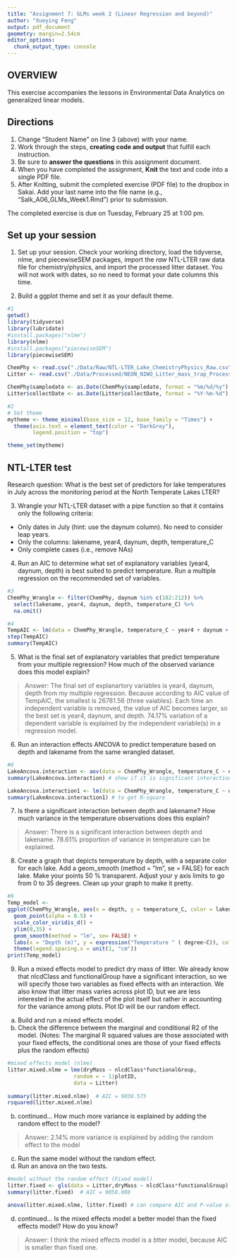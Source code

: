 ```yaml
---
title: "Assignment 7: GLMs week 2 (Linear Regression and beyond)"
author: "Xueying Feng"
output: pdf_document
geometry: margin=2.54cm
editor_options: 
  chunk_output_type: console
---
```


## OVERVIEW

This exercise accompanies the lessons in Environmental Data Analytics on generalized linear models. 

## Directions
1. Change "Student Name" on line 3 (above) with your name.
3. Work through the steps, **creating code and output** that fulfill each instruction.
4. Be sure to **answer the questions** in this assignment document.
6. When you have completed the assignment, **Knit** the text and code into a single PDF file.
8. After Knitting, submit the completed exercise (PDF file) to the dropbox in Sakai. Add your last name into the file name (e.g., "Salk_A06_GLMs_Week1.Rmd") prior to submission.

The completed exercise is due on Tuesday, February 25 at 1:00 pm.

## Set up your session 
1. Set up your session. Check your working directory, load the tidyverse, nlme, and piecewiseSEM packages, import the *raw* NTL-LTER raw data file for chemistry/physics, and import the processed litter dataset. You will not work with dates, so no need to format your date columns this time.

2. Build a ggplot theme and set it as your default theme.

```r
#1
getwd()
library(tidyverse)
library(lubridate)
#install.packages("nlme")
library(nlme)
#install.packages("piecewiseSEM")
library(piecewiseSEM)

ChemPhy <- read.csv("./Data/Raw/NTL-LTER_Lake_ChemistryPhysics_Raw.csv")
Litter <- read.csv("./Data/Processed/NEON_NIWO_Litter_mass_trap_Processed.csv")

ChemPhy$sampledate <- as.Date(ChemPhy$sampledate, format = "%m/%d/%y")
Litter$collectDate <- as.Date(Litter$collectDate, format = "%Y-%m-%d")

#2
# Set theme
mytheme <- theme_minimal(base_size = 12, base_family = "Times") +
  theme(axis.text = element_text(color = "DarkGrey"), 
        legend.position = "top")

theme_set(mytheme)
```


## NTL-LTER test
Research question: What is the best set of predictors for lake temperatures in July across the monitoring period at the North Temperate Lakes LTER? 

3. Wrangle your NTL-LTER dataset with a pipe function so that it contains only the following criteria: 

* Only dates in July (hint: use the daynum column). No need to consider leap years.
* Only the columns: lakename, year4, daynum, depth, temperature_C
* Only complete cases (i.e., remove NAs)

4. Run an AIC to determine what set of explanatory variables (year4, daynum, depth) is best suited to predict temperature. Run a multiple regression on the recommended set of variables. 

```r
#3
ChemPhy_Wrangle <- filter(ChemPhy, daynum %in% c(182:212)) %>%
  select(lakename, year4, daynum, depth, temperature_C) %>%
  na.omit()

#4
TempAIC <- lm(data = ChemPhy_Wrangle, temperature_C ~ year4 + daynum + depth)
step(TempAIC)
summary(TempAIC)

```

5. What is the final set of explanatory variables that predict temperature from your multiple regression? How much of the observed variance does this model explain?

> Answer: The final set of explanartory variables is year4, daynum, depth from my multiple regression. Because according to AIC value of TempAIC, the smallest is 26781.56 (three vaiables). Each time an independent variable is removed, the value of AIC becomes larger, so the best set is year4, daynum, and depth.
> 74.17% variation of a dependent variable is explained by the independent variable(s) in a regression model.

6. Run an interaction effects ANCOVA to predict temperature based on depth and lakename from the same wrangled dataset.

```r
#6
LakeAncova.interaction <- aov(data = ChemPhy_Wrangle, temperature_C ~ depth * lakename)
summary(LakeAncova.interaction) # show if it is significant interaction

LakeAncova.interaction1 <- lm(data = ChemPhy_Wrangle, temperature_C ~ depth * lakename)
summary(LakeAncova.interaction1) # to get R-square
```

7. Is there a significant interaction between depth and lakename? How much variance in the temperature observations does this explain?

> Answer: There is a significant interaction between depth and lakename. 78.61% proportion of variance in temperature can be explained.

8. Create a graph that depicts temperature by depth, with a separate color for each lake. Add a geom_smooth (method = "lm", se = FALSE) for each lake. Make your points 50 % transparent. Adjust your y axis limits to go from 0 to 35 degrees. Clean up your graph to make it pretty. 

```r
#8
Temp_model <-
ggplot(ChemPhy_Wrangle, aes(x = depth, y = temperature_C, color = lakename)) +
  geom_point(alpha = 0.5) +
  scale_color_viridis_d() +
  ylim(0,35) +
  geom_smooth(method = "lm", se= FALSE) + 
  labs(x = "Depth (m)", y = expression("Temperature " ( degree~C)), color = "") +
  theme(legend.spacing.x = unit(1, "cm"))
print(Temp_model)

```

9. Run a mixed effects model to predict dry mass of litter. We already know that nlcdClass and functionalGroup have a significant interaction, so we will specify those two variables as fixed effects with an interaction. We also know that litter mass varies across plot ID, but we are less interested in the actual effect of the plot itself but rather in accounting for the variance among plots. Plot ID will be our random effect.

a. Build and run a mixed effects model.
b. Check the difference between the marginal and conditional R2 of the model. (Notes: The marginal R squared values are those associated with your fixed effects, the conditional ones are those of your fixed effects plus the random effects)

```r
#mixed effects model (nlme)
litter.mixed.nlme = lme(dryMass ~ nlcdClass*functionalGroup,
                     random = ~ 1|plotID,
                     data = Litter)
 
summary(litter.mixed.nlme)  # AIC = 9038.575
rsquared(litter.mixed.nlme)

```

b. continued... How much more variance is explained by adding the random effect to the model? 

> Answer: 2.14% more variance is explained by adding the random effect to the model

c. Run the same model without the random effect.
d. Run an anova on the two tests. 
```r
#model without the random effect (Fixed model)
litter.fixed <- gls(data = Litter,dryMass ~ nlcdClass*functionalGroup)
summary(litter.fixed)  # AIC = 9058.088

anova(litter.mixed.nlme, litter.fixed) # can compare AIC and P-value of two models
```

d. continued... Is the mixed effects model a better model than the fixed effects model? How do you know?

> Answer: I think the mixed effects model is a btter model, because AIC is smaller than fixed one.